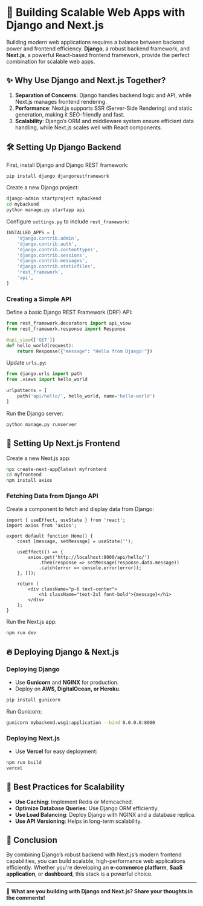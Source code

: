 
<MdxLayout>


# 🚀 Building Scalable Web Apps with Django and Next.js

Building modern web applications requires a balance between backend power and frontend efficiency. **Django**, a robust backend framework, and **Next.js**, a powerful React-based frontend framework, provide the perfect combination for scalable web apps.

## ✨ Why Use Django and Next.js Together?

1. **Separation of Concerns**: Django handles backend logic and API, while Next.js manages frontend rendering.
2. **Performance**: Next.js supports SSR (Server-Side Rendering) and static generation, making it SEO-friendly and fast.
3. **Scalability**: Django’s ORM and middleware system ensure efficient data handling, while Next.js scales well with React components.

## 🛠 Setting Up Django Backend

First, install Django and Django REST framework:

```bash
pip install django djangorestframework
```

Create a new Django project:

```bash
django-admin startproject mybackend
cd mybackend
python manage.py startapp api
```

Configure `settings.py` to include `rest_framework`:

```python
INSTALLED_APPS = [
    'django.contrib.admin',
    'django.contrib.auth',
    'django.contrib.contenttypes',
    'django.contrib.sessions',
    'django.contrib.messages',
    'django.contrib.staticfiles',
    'rest_framework',
    'api',
]
```

### Creating a Simple API

Define a basic Django REST Framework (DRF) API:

```python
from rest_framework.decorators import api_view
from rest_framework.response import Response

@api_view(['GET'])
def hello_world(request):
    return Response({"message": "Hello from Django!"})
```

Update `urls.py`:

```python
from django.urls import path
from .views import hello_world

urlpatterns = [
    path('api/hello/', hello_world, name='hello-world')
]
```

Run the Django server:

```bash
python manage.py runserver
```

## 🎨 Setting Up Next.js Frontend

Create a new Next.js app:

```bash
npx create-next-app@latest myfrontend
cd myfrontend
npm install axios
```

### Fetching Data from Django API

Create a component to fetch and display data from Django:

```tsx
import { useEffect, useState } from 'react';
import axios from 'axios';

export default function Home() {
    const [message, setMessage] = useState('');

    useEffect(() => {
        axios.get('http://localhost:8000/api/hello/')
            .then(response => setMessage(response.data.message))
            .catch(error => console.error(error));
    }, []);

    return (
        <div className="p-6 text-center">
            <h1 className="text-2xl font-bold">{message}</h1>
        </div>
    );
}
```

Run the Next.js app:

```bash
npm run dev
```

## 🔥 Deploying Django & Next.js

### Deploying Django
- Use **Gunicorn** and **NGINX** for production.
- Deploy on **AWS, DigitalOcean, or Heroku**.

```bash
pip install gunicorn
```

Run Gunicorn:

```bash
gunicorn mybackend.wsgi:application --bind 0.0.0.0:8000
```

### Deploying Next.js
- Use **Vercel** for easy deployment:

```bash
npm run build
vercel
```

## 📌 Best Practices for Scalability

- **Use Caching**: Implement Redis or Memcached.
- **Optimize Database Queries**: Use Django ORM efficiently.
- **Use Load Balancing**: Deploy Django with NGINX and a database replica.
- **Use API Versioning**: Helps in long-term scalability.

## 🎯 Conclusion

By combining Django’s robust backend with Next.js’s modern frontend capabilities, you can build scalable, high-performance web applications efficiently. Whether you're developing an **e-commerce platform**, **SaaS application**, or **dashboard**, this stack is a powerful choice.

---

💬 **What are you building with Django and Next.js? Share your thoughts in the comments!**


</MdxLayout>
